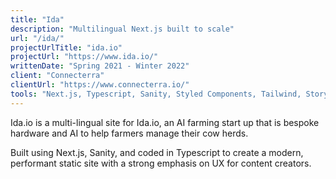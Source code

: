 ```yaml
---
title: "Ida"
description: "Multilingual Next.js built to scale"
url: "/ida/"
projectUrlTitle: "ida.io"
projectUrl: "https://www.ida.io/"
writtenDate: "Spring 2021 - Winter 2022"
client: "Connecterra"
clientUrl: "https://www.connecterra.io/"
tools: "Next.js, Typescript, Sanity, Styled Components, Tailwind, Storybook, Hubspot, Vercel"
---
```


Ida.io is a multi-lingual site for Ida.io, an AI farming start up that is bespoke hardware and AI to help farmers manage their cow herds.

Built using Next.js, Sanity, and coded in Typescript to create a modern, performant static site with a strong emphasis on UX for content creators.
